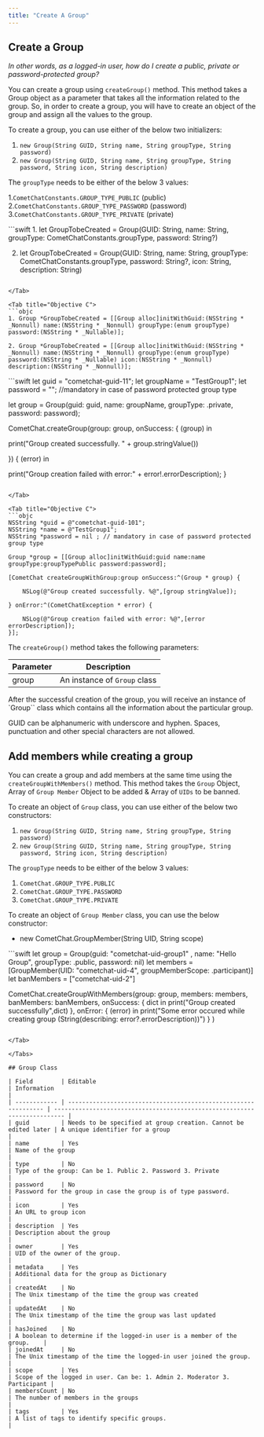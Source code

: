 ```yaml
---
title: "Create A Group"
---
```




## Create a Group

*In other words, as a logged-in user, how do I create a public, private or password-protected group?*

You can create a group using `createGroup()` method. This method takes a Group object as a parameter that takes all the information related to the group. So, in order to create a group, you will have to create an object of the group and assign all the values to the group.

To create a group, you can use either of the below two initializers:

1. `new Group(String GUID, String name, String groupType, String password)`
2. `new Group(String GUID, String name, String groupType, String password, String icon, String description)`

The `groupType` needs to be either of the below 3 values:

1.`CometChatConstants.GROUP_TYPE_PUBLIC` (public) 2.`CometChatConstants.GROUP_TYPE_PASSWORD` (password) 3.`CometChatConstants.GROUP_TYPE_PRIVATE` (private)

<Tabs>
<Tab title="Swift">
```swift
1. let GroupTobeCreated = Group(GUID: String, name: String, groupType: CometChatConstants.groupType, password: String?)

2. let GroupTobeCreated = Group(GUID: String, name: String, groupType: CometChatConstants.groupType, password: String?, icon: String, description: String)
```

</Tab>

<Tab title="Objective C">
```objc
1. Group *GroupTobeCreated = [[Group alloc]initWithGuid:(NSString * _Nonnull) name:(NSString * _Nonnull) groupType:(enum groupType) password:(NSString * _Nullable)];

2. Group *GroupTobeCreated = [[Group alloc]initWithGuid:(NSString * _Nonnull) name:(NSString * _Nonnull) groupType:(enum groupType) password:(NSString * _Nullable) icon:(NSString * _Nonnull) description:(NSString * _Nonnull)];
```

</Tab>

</Tabs>

<Tabs>
<Tab title="Swift">
```swift
let guid = "cometchat-guid-11";
let groupName = "TestGroup1";
let password = ""; //mandatory in case of password protected group type

let group = Group(guid: guid, name: groupName, groupType: .private, password: password);

CometChat.createGroup(group: group, onSuccess: { (group) in

  print("Group created successfully. " + group.stringValue())

}) { (error) in

  print("Group creation failed with error:" + error!.errorDescription);
}
```

</Tab>

<Tab title="Objective C">
```objc
NSString *guid = @"cometchat-guid-101";
NSString *name = @"TestGroup1";
NSString *password = nil ; // mandatory in case of password protected group type

Group *group = [[Group alloc]initWithGuid:guid name:name groupType:groupTypePublic password:password];

[CometChat createGroupWithGroup:group onSuccess:^(Group * group) {

    NSLog(@"Group created successfully. %@",[group stringValue]);

} onError:^(CometChatException * error) {

    NSLog(@"Group creation failed with error: %@",[error errorDescription]);
}];
```

</Tab>

</Tabs>

The `createGroup()` method takes the following parameters:

| Parameter | Description                  |
| --------- | ---------------------------- |
| group     | An instance of `Group` class |

After the successful creation of the group, you will receive an instance of \`Group\`\` class which contains all the information about the particular group.

<Warning>

GUID can be alphanumeric with underscore and hyphen. Spaces, punctuation and other special characters are not allowed.

</Warning>

## Add members while creating a group

You can create a group and add members at the same time using the `createGroupWithMembers()` method. This method takes the `Group` Object, Array of `Group Member` Object to be added & Array of `UIDs` to be banned.

To create an object of `Group` class, you can use either of the below two constructors:

1. `new Group(String GUID, String name, String groupType, String password)`
2. `new Group(String GUID, String name, String groupType, String password, String icon, String description)`

The `groupType` needs to be either of the below 3 values:

1. `CometChat.GROUP_TYPE.PUBLIC`
2. `CometChat.GROUP_TYPE.PASSWORD`
3. `CometChat.GROUP_TYPE.PRIVATE`

To create an object of `Group Member` class, you can use the below constructor:

* new CometChat.GroupMember(String UID, String scope)

<Tabs>
<Tab title="Swift">
```swift
let group = Group(guid: "cometchat-uid-group1" , name: "Hello Group", groupType: .public, password: nil)
let members = [GroupMember(UID: "cometchat-uid-4", groupMemberScope: .participant)]
let banMembers = ["cometchat-uid-2"]

CometChat.createGroupWithMembers(group: group, members: members, banMembers: banMembers, onSuccess: {
	dict in
		print("Group created successfully",dict)
	}, onError: { (error) in
    print("Some error occured while creating group \(String(describing: error?.errorDescription))")
  }
)
```

</Tab>

</Tabs>

## Group Class

| Field        | Editable                                                        | Information                                                               |
| ------------ | --------------------------------------------------------------- | ------------------------------------------------------------------------- |
| guid         | Needs to be specified at group creation. Cannot be edited later | A unique identifier for a group                                           |
| name         | Yes                                                             | Name of the group                                                         |
| type         | No                                                              | Type of the group: Can be 1. Public 2. Password 3. Private                |
| password     | No                                                              | Password for the group in case the group is of type password.             |
| icon         | Yes                                                             | An URL to group icon                                                      |
| description  | Yes                                                             | Description about the group                                               |
| owner        | Yes                                                             | UID of the owner of the group.                                            |
| metadata     | Yes                                                             | Additional data for the group as Dictionary                               |
| createdAt    | No                                                              | The Unix timestamp of the time the group was created                      |
| updatedAt    | No                                                              | The Unix timestamp of the time the group was last updated                 |
| hasJoined    | No                                                              | A boolean to determine if the logged-in user is a member of the group.    |
| joinedAt     | No                                                              | The Unix timestamp of the time the logged-in user joined the group.       |
| scope        | Yes                                                             | Scope of the logged in user. Can be: 1. Admin 2. Moderator 3. Participant |
| membersCount | No                                                              | The number of members in the groups                                       |
| tags         | Yes                                                             | A list of tags to identify specific groups.                               |
